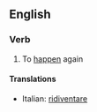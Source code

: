 ==English==

===Verb===
{{en-verb|rehappens|rehappening|rehappened}}  {{intransitive}}

# To [[happen]] again

====Translations====
{{top}}
*Italian: [[ridiventare]]
{{mid}}

{{bottom}}